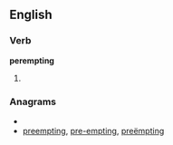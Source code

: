 ==English==

===Verb===
'''perempting'''

# {{present participle of|[[perempt]]}}

===Anagrams===
* {{alphagram|eegimnpprt}}
* [[preempting#English|preempting]], [[pre-empting#English|pre-empting]], [[preëmpting#English|preëmpting]]